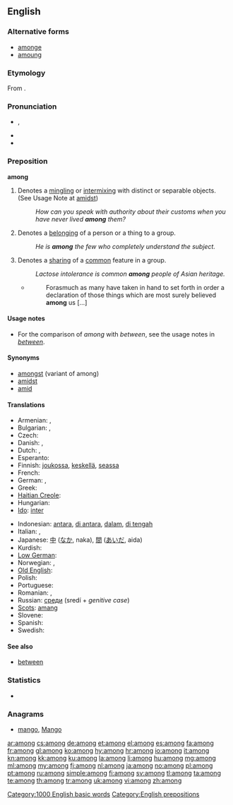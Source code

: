 ==English==

===Alternative forms===
* [[amonge]] {{qualifier|archaic}}
* [[amoung]] {{qualifier|obsolete}}

===Etymology===
From {{etyl|ang}} {{term|ongemang|onġemang|lang=ang|sc=Latinx}}.

===Pronunciation===
* {{IPA|/əˈmʌŋ/}}, {{SAMPA|/@"mVN/}}
* {{audio|en-us-among.ogg|Audio (US)}}
* {{hyphenation|a|mong}}

===Preposition===
'''among'''

# Denotes a [[mingling]] or [[intermixing]] with distinct or separable objects. (See Usage Note at [[amidst]])
#: ''How can you speak with authority about their customs when you have never lived '''among''' them?''
# Denotes a [[belong]]ing of a person or a thing to a group.
#: ''He is '''among''' the few who completely understand the subject.''
# Denotes a [[share|sharing]] of a [[common]] feature in a group.
#: ''Lactose intolerance is common '''among''' people of Asian heritage.''
#* {{RQ:Authorized Version|Luke|1|1}}
#*: Forasmuch as many have taken in hand to set forth in order a declaration of those things which are most surely believed '''among''' us […]

====Usage notes====
* For the comparison of ''among'' with ''between'', see the usage notes in ''[[between]]''.

====Synonyms====
* [[amongst]] (variant of among)
* [[amidst]]
* [[amid]]

====Translations====
{{trans-top|mingling or intermixing}}
* Armenian: {{t-|hy|մեջ|tr=meǰ}}, {{t-|hy|միջև|tr=miǰev}}
* Bulgarian: {{t+|bg|сред}}, {{t+|bg|между}}
* Czech: {{t+|cs|mezi}}
* Danish: {{t-|da|mellem}}, {{t-|da|blandt}}
* Dutch: {{t+|nl|tussen}}, {{t|nl|onder}}
* Esperanto: {{t-|eo|inter|xs=Esperanto}}
* Finnish: [[joukossa]], [[keskellä]], [[seassa]]
* French: {{t+|fr|parmi}}
* German: {{t+|de|unter}}, {{t+|de|zwischen}}
* Greek: {{t+|el|ανάμεσα||tr=anámesa}}
* [[Haitian Creole]]: {{tø|ht|pami}}
* Hungarian: {{t+|hu|között}}
* [[Ido]]: [[inter]]
{{trans-mid}}
* Indonesian: [[antara]], [[di antara]], [[dalam]], [[di tengah]]
* Italian: {{t+|it|tra}}, {{t+|it|sotto}}
* Japanese: [[中]] ([[なか]], naka), [[間]] ([[あいだ]], aida)
* Kurdish: {{ku-Arab|[[نێوان]]}}
* [[Low German]]: {{t|nds|mang}}
* Norwegian: {{t+|no|blant}}, {{t+|no|mellom}}
* [[Old English]]: {{t-|ang|gemang|alt=ġemang|xs=Old English}}
* Polish: {{t+|pl|wśród}}
* Portuguese: {{t+|pt|entre}}
* Romanian: {{t-|ro|între}}, {{t|ro|printre}}
* Russian: [[среди]] (sredí + ''genitive case'')
* [[Scots]]: [[amang]]
* Slovene: {{t+|sl|med}}
* Spanish: {{t+|es|entre}}
* Swedish: {{t+|sv|bland}}
{{trans-bottom}}

====See also====
* [[between]]

===Statistics===
* {{rank|seen|better|name|209|among|done|days|something}}

===Anagrams===
* [[mango#English|mango]], [[Mango#English|Mango]]

[[Category:1000 English basic words]]
[[Category:English prepositions]]

[[ar:among]]
[[cs:among]]
[[de:among]]
[[et:among]]
[[el:among]]
[[es:among]]
[[fa:among]]
[[fr:among]]
[[gl:among]]
[[ko:among]]
[[hy:among]]
[[hr:among]]
[[io:among]]
[[it:among]]
[[kn:among]]
[[kk:among]]
[[ku:among]]
[[la:among]]
[[li:among]]
[[hu:among]]
[[mg:among]]
[[ml:among]]
[[my:among]]
[[fj:among]]
[[nl:among]]
[[ja:among]]
[[no:among]]
[[pl:among]]
[[pt:among]]
[[ru:among]]
[[simple:among]]
[[fi:among]]
[[sv:among]]
[[tl:among]]
[[ta:among]]
[[te:among]]
[[th:among]]
[[tr:among]]
[[uk:among]]
[[vi:among]]
[[zh:among]]